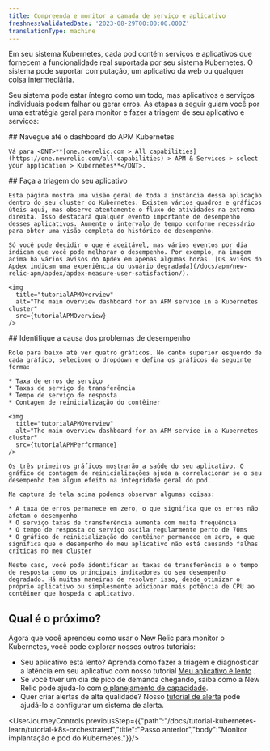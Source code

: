 ```yaml
---
title: Compreenda e monitor a camada de serviço e aplicativo
freshnessValidatedDate: '2023-08-29T00:00:00.000Z'
translationType: machine
---
```




Em seu sistema Kubernetes, cada pod contém serviços e aplicativos que fornecem a funcionalidade real suportada por seu sistema Kubernetes. O sistema pode suportar computação, um aplicativo da web ou qualquer coisa intermediária.

Seu sistema pode estar íntegro como um todo, mas aplicativos e serviços individuais podem falhar ou gerar erros. As etapas a seguir guiam você por uma estratégia geral para monitor e fazer a triagem de seu aplicativo e serviços:

<Steps>
  <Step>
    ## Navegue até o dashboard do APM Kubernetes

    Vá para <DNT>**[one.newrelic.com > All capabilities](https://one.newrelic.com/all-capabilities) > APM & Services > select your application > Kubernetes**</DNT>.  

  </Step>

  <Step>
    ## Faça a triagem do seu aplicativo

    Esta página mostra uma visão geral de toda a instância dessa aplicação dentro do seu cluster do Kubernetes. Existem vários quadros e gráficos úteis aqui, mas observe atentamente o fluxo de atividades na extrema direita. Isso destacará qualquer evento importante de desempenho desses aplicativos. Aumente o intervalo de tempo conforme necessário para obter uma visão completa do histórico de desempenho.

    Só você pode decidir o que é aceitável, mas vários eventos por dia indicam que você pode melhorar o desempenho. Por exemplo, na imagem acima há vários avisos do Apdex em apenas algumas horas. [Os avisos do Apdex indicam uma experiência do usuário degradada](/docs/apm/new-relic-apm/apdex/apdex-measure-user-satisfaction/).

    <img
      title="tutorialAPMOverview"
      alt="The main overview dashboard for an APM service in a Kubernetes cluster"
      src={tutorialAPMOverview}
    />
  </Step>

  <Step>
    ## Identifique a causa dos problemas de desempenho

    Role para baixo até ver quatro gráficos. No canto superior esquerdo de cada gráfico, selecione o dropdown e defina os gráficos da seguinte forma:

    * Taxa de erros de serviço
    * Taxas de serviço de transferência
    * Tempo de serviço de resposta
    * Contagem de reinicialização do contêiner

    <img
      title="tutorialAPMOverview"
      alt="The main overview dashboard for an APM service in a Kubernetes cluster"
      src={tutorialAPMPerformance}
    />

    Os três primeiros gráficos mostrarão a saúde do seu aplicativo. O gráfico de contagem de reinicializações ajuda a correlacionar se o seu desempenho tem algum efeito na integridade geral do pod.

    Na captura de tela acima podemos observar algumas coisas:

    * A taxa de erros permanece em zero, o que significa que os erros não afetam o desempenho
    * O serviço taxas de transferência aumenta com muita frequência
    * O tempo de resposta do serviço oscila regularmente perto de 70ms
    * O gráfico de reinicialização do contêiner permanece em zero, o que significa que o desempenho do meu aplicativo não está causando falhas críticas no meu cluster

    Neste caso, você pode identificar as taxas de transferência e o tempo de resposta como os principais indicadores do seu desempenho degradado. Há muitas maneiras de resolver isso, desde otimizar o próprio aplicativo ou simplesmente adicionar mais potência de CPU ao contêiner que hospeda o aplicativo.
  </Step>
</Steps>

## Qual é o próximo?

Agora que você aprendeu como usar o New Relic para monitor o Kubernetes, você pode explorar nossos outros tutoriais:

* Seu aplicativo está lento? Aprenda como fazer a triagem e diagnosticar a latência em seu aplicativo com nosso tutorial [Meu aplicativo é lento](/docs/tutorial-app-slow/root-causes) .
* Se você tiver um dia de pico de demanda chegando, saiba como a New Relic pode ajudá-lo com [o planejamento de capacidade](/docs/tutorial-peak-demand/get-started).
* Quer criar alertas de alta qualidade? Nosso [tutorial de alerta](/docs/tutorial-create-alerts/create-new-relic-alerts/) pode ajudá-lo a configurar um sistema de alerta.

<UserJourneyControls previousStep={{"path":"/docs/tutorial-kubernetes-learn/tutorial-k8s-orchestrated","title":"Passo anterior","body":"Monitor implantação e pod do Kubernetes."}}/>